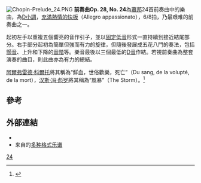{{expert|subject=古典音樂|time=2014-03-02T14:48:00+00:00}}
{{NoteTA
|G1=Music
}}
[[File:Chopin-Prelude_24.PNG|thumb]]
'''前奏曲Op. 28, No. 24'''為[[蕭邦|蕭邦]]24首前奏曲中的樂曲，為[[D小調|D小調]]，[[快板|充滿熱情的快板]]（Allegro appassionato），6/8拍，乃最艰难的前奏曲之一。

起初左手以重複五個響亮的音作引子，並以[[固定低音|固定低音]]形式一直持續到接近結尾部分。右手部分起初為簡單但強而有力的旋律，但隨後發展成五花八門的奏法，包括[[顫音|顫音]]、上升和下降的[[音階|音階]]等。樂音最後以三個最低的[[D_(音名)|D音]]作結。若視前奏曲為整套演奏的曲目，則此曲亦為有力的總結。

[[阿爾弗雷德·科爾托|阿爾弗雷德·科爾托]]將其稱為“鮮血，世俗歡樂，死亡”（Du sang, de la volupté, de la mort），[[汉斯·冯·彪罗|汉斯·冯·彪罗]]將其稱為“風暴”（The Storm）。<ref>{{Cite web |url=http://www.ourchopin.com/analysis/prelude.html |title=蕭邦前奏曲 |accessdate=2014-03-02 |archive-date=2020-12-13 |archive-url=https://web.archive.org/web/20201213210621/http://www.ourchopin.com/analysis/prelude.html |dead-url=no }}</ref>

==參考==
{{reflist}}

==外部連結==
* {{IMSLP2|work=Preludes Op.28 (Chopin, Frederic)|cname=前奏曲, Op. 28}}
* 来自{{le|乌托邦计划|Mutopia Project}}的[https://www.mutopiaproject.org/cgibin/piece-info.cgi?id=2221 多种格式乐谱] {{Wayback|url=https://www.mutopiaproject.org/cgibin/piece-info.cgi?id=2221 |date=20220214075225 }}

{{肖邦前奏曲}}

[[Category:肖邦前奏曲|24]]